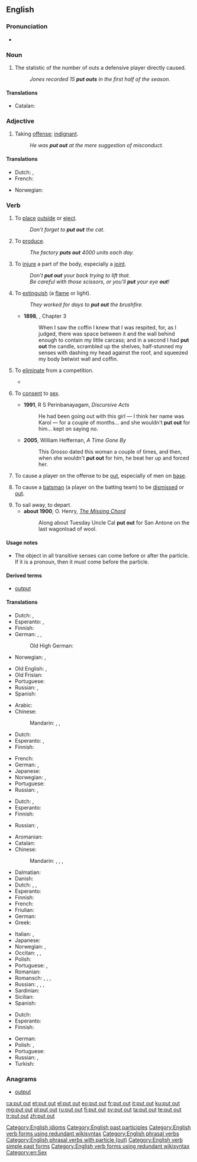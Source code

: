 ==English==

===Pronunciation===
* {{audio|En-uk-to put out.ogg|Audio (UK)|lang=en}}

===Noun===
{{en-noun|head=[[put]] [[out]]}}

# {{context|baseball|lang=en}} The statistic of the number of outs a defensive player directly caused.
#: ''Jones recorded 15 '''put outs''' in the first half of the season.''

====Translations====
{{trans-top|baseball statistic}}
* Catalan: {{t+|ca|eliminació|f}}
{{trans-mid}}
{{trans-bottom}}

===Adjective===
{{en-adj}}

# Taking [[offense]]; [[indignant]].
#: ''He was '''put out''' at the mere suggestion of misconduct.''

====Translations====
{{trans-top|taking offense}}
* Dutch: {{t+|nl|ontzet}}, {{t+|nl|verontwaardigd}}
* French: {{t+|fr|vexé}}
{{trans-mid}}
* Norwegian: {{t|no|satt ut}}
{{trans-bottom}}

===Verb===
{{en-verb|head=[[put]] [[out]]|puts out|putting out|put out}}

# {{context|transitive|lang=en}} To [[place]] [[outside]] or [[eject]].
#: ''Don’t forget to '''put out''' the cat.''
# {{context|transitive|lang=en}} To [[produce]].
#: ''The factory '''puts out''' 4000 units each day.''
# {{context|transitive|lang=en}} To [[injure]] a part of the body, especially a [[joint]].
#: ''Don’t '''put out''' your back trying to lift that.''
#: ''Be careful with those scissors, or you'll '''put''' your eye '''out'''!''
# {{context|transitive|lang=en}} To [[extinguish]] (a [[flame]] or light).
#: ''They worked for days to '''put out''' the brushfire.''
#* '''1898''', {{w|J. Meade Falkner}}, {{w|Moonfleet}} Chapter 3
#*: When I saw the coffin I knew that I was respited, for, as I judged, there was space between it and the wall behind enough to contain my little carcass; and in a second I had '''put out''' the candle, scrambled up the shelves, half-stunned my senses with dashing my head against the roof, and squeezed my body betwixt wall and coffin.
# {{context|transitive|lang=en}} To [[eliminate]] from a competition.
#* {{quote-news
|year=2011
|date=October 1
|author=Tom Fordyce
|title=Rugby World Cup 2011: England 16-12 Scotland
|work=BBC Sport
|url=http://news.bbc.co.uk/sport2/hi/rugby_union/15124512.stm
|page=
|passage=England stumbled into the World Cup quarter-finals and almost certainly '''put Scotland out''' after an error-ridden victory at Eden Park.}}
# {{context|slang|intransitive|lang=en}} To [[consent]] to [[sex]].
#* '''1991''', R S Perinbanayagam, ''Discursive Acts''
#*: He had been going out with this girl &mdash; I think her name was Karol &mdash; for a couple of months... and she wouldn't '''put out''' for him... kept on saying no.
#* '''2005''', William Heffernan, ''A Time Gone By''
#*: This Grosso dated this woman a couple of times, and then, when she wouldn't '''put out''' for him, he beat her up and forced her.
# {{context|baseball|lang=en}} To cause a player on the offense to be [[out]], especially of men on [[base]].
# {{context|cricket|lang=en}} To cause a [[batsman]] (a player on the batting team) to be [[dismissed]] or [[out]].
# To sail away, to depart.
#* '''about 1900''', O. Henry, ''[[s:The Missing Chord|The Missing Chord]]''
#*: Along about Tuesday Uncle Cal '''put out''' for San Antone on the last wagonload of wool.

====Usage notes====
* The object in all transitive senses can come before or after the particle. If it is a pronoun, then it ''must'' come before the particle.

====Derived terms====
* [[output]]

====Translations====
{{trans-top|place outside or eject}}
* Dutch: {{t+|nl|buitenzetten}}, {{t+|nl|uitwerpen}}
* Esperanto: {{t|eo|eligi}}, {{t|eo|forigi}}
* Finnish: {{t|fi|laittaa ulos}}
* German: {{t|de|rausbringen}}, {{t|de|raussetzen}}, {{t|de|rauswerfen}}
*: Old High German: {{t|goh|úzón}}
* Norwegian: {{t|no|sette ut}}, {{t|no|slippe ut}}
{{trans-mid}}
* Old English: {{t|ang|ūtian}}, {{t|ang|geūtian}}
* Old Frisian: {{t|ofs|útia}}
* Portuguese: {{t|pt|[[colocar]]/[[botar]]/[[pôr]] [[para]] [[fora]]}}
* Russian: {{t+|ru|выкла́дывать|impf}}, {{t+|ru|вы́ложить|pf}}
* Spanish: {{t+|es|sacar}}
{{trans-bottom}}

{{trans-top|produce}}
* Arabic: {{t|ar|أَنْتَجَ}}
* Chinese:
*: Mandarin: {{t+|cmn|制造|tr=zhìzào|sc=Hani}}, {{t|cmn|生產|sc=Hani}}, {{t+|cmn|生产|tr=shēngchǎn|sc=Hani}}
* Dutch: {{t+|nl|produceren}}
* Esperanto: {{t+|eo|produkti}}, {{t|eo|eligi}}
* Finnish: {{t+|fi|tuottaa}}
{{trans-mid}}
* French: {{t+|fr|produire}}
* German: {{t+|de|produzieren}}, {{t+|de|herstellen}}
* Japanese: {{t+|ja|生産|tr=せいさんする, seisan-surú|alt=生産する|sc=Jpan}}
* Norwegian: {{t+|no|lage}}, {{t+|no|produsere}}
* Portuguese: {{t+|pt|produzir}}
* Russian: {{t+|ru|производи́ть|impf}}, {{t+|ru|произвести́|pf}}
{{trans-bottom}}

{{trans-top|injure a joint in the body}}
* Dutch: {{t+|nl|kwetsen}}, {{t+|nl|blesseren}}
* Esperanto: {{t|eo|misfleksi}}
* Finnish: {{t+|fi|vahingoittaa}}
{{trans-mid}}
* Russian: {{t+|ru|выви́хивать|impf}}, {{t+|ru|вы́вихнуть|pf}}
{{trans-bottom}}

{{trans-top|extinguish}}
* Aromanian: {{t|rup|astingu}}
* Catalan: {{t+|ca|apagar}}
* Chinese:
*: Mandarin: {{t|cmn|熄滅|sc=Hani}}, {{t+|cmn|熄灭|tr=xīmiè|sc=Hani}}, {{t+|cmn|撲滅|sc=Hani}}, {{t+|cmn|扑灭|tr=pūmiè|sc=Hani}}
* Dalmatian: {{t|dlm|stotur}}
* Danish: {{t+|da|slukke}}
* Dutch: {{qualifier|fire}} {{t+|nl|blussen}}, {{qualifier|light, candle}} {{t+|nl|uitdoen}}, {{t+|nl|doven}}
* Esperanto: {{t+|eo|estingi}}
* Finnish: {{t+|fi|sammuttaa}}
* French: {{t+|fr|éteindre}}
* Friulian: {{t|fur|distudâ}}
* German: {{t+|de|löschen}}
* Greek: {{t+|el|σβήνω}}
{{trans-mid}}
* Italian: {{t+|it|estinguere}}, {{t+|it|spegnere}}
* Japanese: {{t|ja|消す|tr=けす, kesu|sc=Jpan}}
* Norwegian: {{t|no|slokke}}, {{t|no|slukke}}
* Occitan: {{t|oc|astudar}}, {{t+|oc|esténher}}, {{t|oc|esténger}}
* Polish: {{t|pl|wygaszać}}
* Portuguese: {{t+|pt|apagar}}, {{t+|pt|extinguir}}
* Romanian: {{t+|ro|stinge}}
* Romansch: {{t|rm|stüder}}, {{t|rm|stüzzer}}, {{t|rm|stidar}}, {{t|rm|stizar}}
* Russian: {{t+|ru|туши́ть|impf}}, {{t+|ru|потуши́ть|pf}}, {{t+|ru|гаси́ть|impf}}, {{t+|ru|погаси́ть|pf}}
* Sardinian: {{t|sc|studai}}
* Sicilian: {{t+|scn|astutari}}
* Spanish: {{t+|es|extinguir}}
{{trans-bottom}}

{{trans-top|consent to sex}}
* Dutch: {{t+|nl|toegeven}}
* Esperanto: {{t+|eo|konsenti}}
* Finnish: {{t+|fi|antaa}}
{{trans-mid}}
* German: {{t+|de|ranlassen}}
* Polish: {{t+|pl|dawać|impf}}, {{t+|pl|dać|pf}}
* Portuguese: {{t+|pt|dar}}
* Russian: {{qualifier|slang}} {{t+|ru|дава́ть|impf}}, {{t+|ru|дать|pf}}
* Turkish: {{t+|tr|vermek}}
{{trans-bottom}}

===Anagrams===
* [[output#English|output]]

[[Category:English idioms]]
[[Category:English past participles]]
[[Category:English verb forms using redundant wikisyntax]]
[[Category:English phrasal verbs]]
[[Category:English phrasal verbs with particle (out)]]
[[Category:English verb simple past forms]]
[[Category:English verb forms using redundant wikisyntax]]
[[Category:en:Sex]]

[[ca:put out]]
[[et:put out]]
[[el:put out]]
[[eo:put out]]
[[fr:put out]]
[[it:put out]]
[[ku:put out]]
[[mg:put out]]
[[pl:put out]]
[[ru:put out]]
[[fi:put out]]
[[sv:put out]]
[[ta:put out]]
[[te:put out]]
[[tr:put out]]
[[zh:put out]]